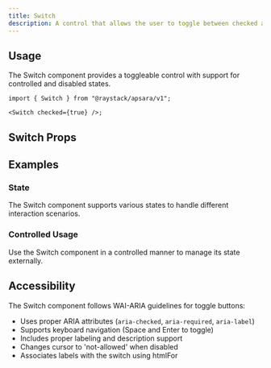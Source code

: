 ```yaml
---
title: Switch
description: A control that allows the user to toggle between checked and not checked.
---
```



<Demo data={playground} />

## Usage

The Switch component provides a toggleable control with support for controlled and disabled states.

```tsx
import { Switch } from "@raystack/apsara/v1";

<Switch checked={true} />;
```

## Switch Props

<auto-type-table path="./props.ts" name="SwitchProps" />

## Examples

### State

The Switch component supports various states to handle different interaction scenarios.

<Demo data={stateDemo} />

### Controlled Usage

Use the Switch component in a controlled manner to manage its state externally.

<Demo data={controlDemo} />

## Accessibility

The Switch component follows WAI-ARIA guidelines for toggle buttons:

- Uses proper ARIA attributes (`aria-checked`, `aria-required`, `aria-label`)
- Supports keyboard navigation (Space and Enter to toggle)
- Includes proper labeling and description support
- Changes cursor to 'not-allowed' when disabled
- Associates labels with the switch using htmlFor
